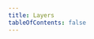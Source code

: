 ```yaml
---
title: Layers
tableOfContents: false
---
```



<div
    id="sidebar"
    style="top: 0; left: 0; width: 15%; height: 100%; position: relative"
></div>
<canvas
    id="glCanvas"
    style="top: 0; left: 15%; width: 85%; height: 100%; position: relative"
/>

<ClientLayersScript client:only="react" />
